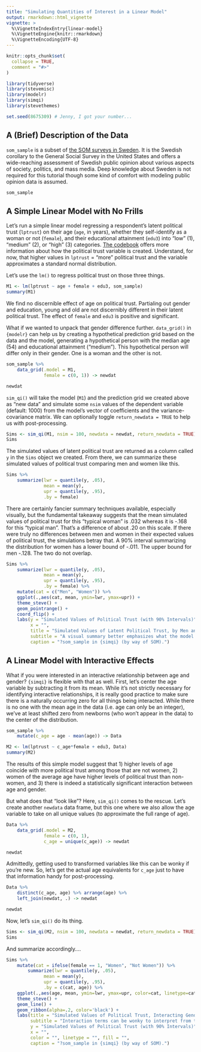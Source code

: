 ```yaml
---
title: "Simulating Quantities of Interest in a Linear Model"
output: rmarkdown::html_vignette
vignette: >
  %\VignetteIndexEntry{linear-model}
  %\VignetteEngine{knitr::rmarkdown}
  %\VignetteEncoding{UTF-8}
---
```


```r
knitr::opts_chunk$set(
  collapse = TRUE,
  comment = "#>"
)
```

```r
library(tidyverse)
library(stevemisc)
library(modelr)
library(simqi)
library(stevethemes)

set.seed(8675309) # Jenny, I got your number...
```

## A (Brief) Description of the Data

`som_sample` is a subset of [the SOM surveys in Sweden](https://www.gu.se/en/som-institute/the-som-surveys). It is the Swedish corollary to the General Social Survey in the United States and offers a wide-reaching assessment of Swedish public opinion about various aspects of society, politics, and mass media. Deep knowledge about Sweden is not required for this tutorial though some kind of comfort with modeling public opinion data is assumed.

```r
som_sample
```

## A Simple Linear Model with No Frills

Let's run a simple linear model regressing a respondent's latent political trust (`lptrust`) on their age (`age`, in years), whether they self-identify as a woman or not (`female`), and their educational attainment (`edu3`) into "low" (1), "medium" (2), or "high" (3) categories. [The codebook](https://svmiller.com/simqi/reference/som_sample.html) offers more information about how the political trust variable is created. Understand, for now, that higher values in `lptrust` = "more" political trust and the variable approximates a standard normal distribution.

Let's use the `lm()` to regress political trust on those three things.

```r
M1 <- lm(lptrust ~ age + female + edu3, som_sample)
summary(M1)
```

We find no discernible effect of age on political trust. Partialing out gender and education, young and old are not discernibly different in their latent political trust. The effect of `female` and `edu3` is positive and significant.

What if we wanted to unpack that gender difference further. `data_grid()` in `{modelr}` can help us by creating a hypothetical prediction grid based on the data and the model, generating a hypothetical person with the median age (54) and educational attainment ("medium"). This hypothetical person will differ only in their gender. One is a woman and the other is not.

```r
som_sample %>%
    data_grid(.model = M1,
              female = c(0, 1)) -> newdat

newdat
```


`sim_qi()` will take the model (`M1`) and the prediction grid we created above as "new data" and simulate some `nsim` values of the dependent variable (default: 1000) from the model's vector of coefficients and the variance-covariance matrix. We can optionally toggle `return_newdata = TRUE` to help us with post-processing.

```r
Sims <- sim_qi(M1, nsim = 100, newdata = newdat, return_newdata = TRUE)
Sims
```

The simulated values of latent political trust are returned as a column called `y` in the `Sims` object we created. From there, we can summarize these simulated values of political trust comparing men and women like this.

```r
Sims %>%
    summarize(lwr = quantile(y, .05),
              mean = mean(y),
              upr = quantile(y, .95),
              .by = female)
```

There are certainly fancier summary techniques available, especially visually, but the fundamental takeaway suggests that the mean simulated values of political trust for this "typical woman" is .032 whereas it is -.168 for this "typical man". That's a difference of about .20 on this scale. If there were truly no differences between men and women in their expected values of political trust, the simulations betray that. A 90% interval summarizing the distribution for women has a lower bound of -.011. The upper bound for men -.128. The two do not overlap.

```r
Sims %>%
    summarize(lwr = quantile(y, .05),
              mean = mean(y),
              upr = quantile(y, .95),
              .by = female) %>%
    mutate(cat = c("Men", "Women")) %>%
    ggplot(.,aes(cat, mean, ymin=lwr, ymax=upr)) +
    theme_steve() +
    geom_pointrange() +
    coord_flip() +
    labs(y = "Simulated Values of Political Trust (with 90% Intervals)",
         x = "",
         title = "Simulated Values of Latent Political Trust, by Men and Women",
         subtitle = "A visual summary better emphasizes what the model communicates, and what the simulations are telling you.",
         caption = "?som_sample in {simqi} (by way of SOM).")
```

## A Linear Model with Interactive Effects

What if you were interested in an interactive relationship between age and gender? `{simqi}` is flexible with that as well. First, let's center the age variable by subtracting it from its mean. While it's not strictly necessary for identifying interactive relationships, it is really good practice to make sure there is a naturally occurring zero for all things being interacted. While there is no one with the mean age in the data (i.e. age can only be an integer), we've at least shifted zero from newborns (who won't appear in the data) to the center of the distribution.

```r
som_sample %>%
    mutate(c_age = age - mean(age)) -> Data

M2 <- lm(lptrust ~ c_age*female + edu3, Data)
summary(M2)
```

The results of this simple model suggest that 1) higher levels of age coincide with more political trust among those that are not women, 2) women of the average age have higher levels of political trust than non-women, and 3) there is indeed a statistically significant interaction between age and gender.

But what does that "look like"? Here, `sim_qi()` comes to the rescue. Let's create another `newdata` data frame, but this one where we also allow the age variable to take on all unique values (to approximate the full range of age).

```r
Data %>%
    data_grid(.model = M2,
              female = c(0, 1),
              c_age = unique(c_age)) -> newdat

newdat
```

Admittedly, getting used to transformed variables like this can be wonky if you're new. So, let's get the actual age equivalents for `c_age` just to have that information handy for post-processing.


```r
Data %>%
    distinct(c_age, age) %>% arrange(age) %>%
    left_join(newdat, .) -> newdat

newdat
```

Now, let's `sim_qi()` do its thing.


```r
Sims <- sim_qi(M2, nsim = 100, newdata = newdat, return_newdata = TRUE)
Sims
```

And summarize accordingly....

```r
Sims %>%
    mutate(cat = ifelse(female == 1, "Women", "Not Women")) %>%
        summarize(lwr = quantile(y, .05),
              mean = mean(y),
              upr = quantile(y, .95),
              .by = c(cat, age)) %>%
    ggplot(.,aes(age, mean, ymin=lwr, ymax=upr, color=cat, linetype=cat, fill=cat)) +
    theme_steve() +
    geom_line() +
    geom_ribbon(alpha=.2, color='black') +
    labs(title = "Simulated Values of Political Trust, Interacting Gender and Age",
         subtitle = "Interaction terms can be wonky to interpret from the regression output. Simulate them to make sense of them!",
         y = "Simulated Values of Political Trust (with 90% Intervals)",
         x = "",
         color = "", linetype = "", fill = "",
         caption = "?som_sample in {simqi} (by way of SOM).")
```

